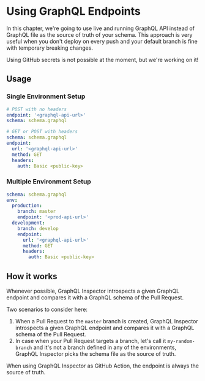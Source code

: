 
# Using GraphQL Endpoints

In this chapter, we're going to use live and running GraphQL API instead of GraphQL file as the source of truth of your
schema. This approach is very useful when you don't deploy on every push and your default branch is fine with temporary
breaking changes.

<Callout type="warning">
  Using GitHub secrets is not possible at the moment, but we're working on it!
</Callout>

## Usage

### Single Environment Setup

```yaml
# POST with no headers
endpoint: '<graphql-api-url>'
schema: schema.graphql

# GET or POST with headers
schema: schema.graphql
endpoint:
  url: '<graphql-api-url>'
  method: GET
  headers:
    auth: Basic <public-key>
```

### Multiple Environment Setup

```yaml
schema: schema.graphql
env:
  production:
    branch: master
    endpoint: '<prod-api-url>'
  development:
    branch: develop
    endpoint:
      url: '<graphql-api-url>'
      method: GET
      headers:
        auth: Basic <public-key>
```

## How it works

Whenever possible, GraphQL Inspector introspects a given GraphQL endpoint and compares it with a GraphQL schema of the
Pull Request.

Two scenarios to consider here:

1. When a Pull Request to the `master` branch is created, GraphQL Inspector introspects a given GraphQL endpoint and
   compares it with a GraphQL schema of the Pull Request.
2. In case when your Pull Request targets a branch, let's call it `my-random-branch` and it's not a branch defined in
   any of the environments, GraphQL Inspector picks the schema file as the source of truth.

<Callout>When using GraphQL Inspector as GitHub Action, the endpoint is always the source of truth.</Callout>
